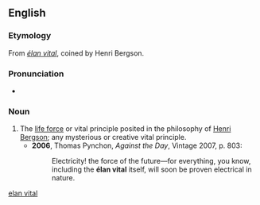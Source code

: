 ==English==

===Etymology===
From {{etyl|fr}} ''[[#French|élan vital]]'', coined by Henri Bergson.

===Pronunciation===
* {{a|French}} {{IPA|/elɑ̃ vital/}}

===Noun===
{{en-noun|-}}

# The [[life force]] or vital principle posited in the philosophy of [[w:Henri Bergson|Henri Bergson]]; any mysterious or creative vital principle.
#* '''2006''', Thomas Pynchon, ''Against the Day'', Vintage 2007, p. 803:
#*: Electricity! the force of the future—for everything, you know, including the '''élan vital''' itself, will soon be proven electrical in nature.

[[Category:English words spelled with diacritics|elan vital]]